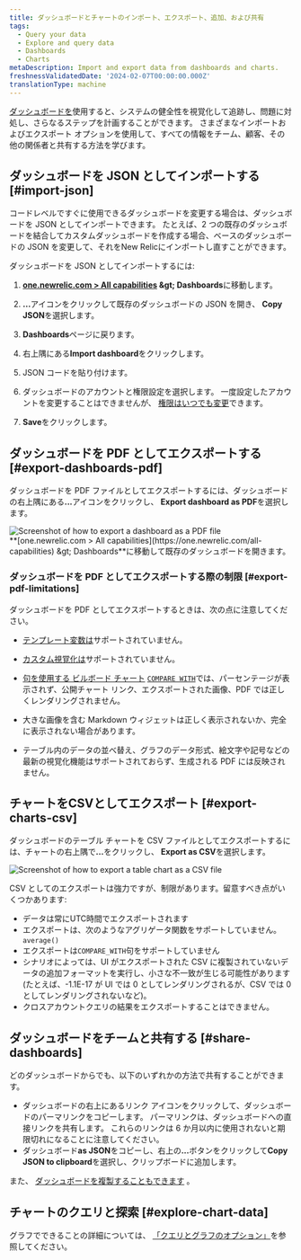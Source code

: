 ```yaml
---
title: ダッシュボードとチャートのインポート、エクスポート、追加、および共有
tags:
  - Query your data
  - Explore and query data
  - Dashboards
  - Charts
metaDescription: Import and export data from dashboards and charts.
freshnessValidatedDate: '2024-02-07T00:00:00.000Z'
translationType: machine
---
```


[ダッシュボードを](/docs/query-your-data/explore-query-data/dashboards/introduction-dashboards/)使用すると、システムの健全性を視覚化して追跡し、問題に対処し、さらなるステップを計画することができます。 さまざまなインポートおよびエクスポート オプションを使用して、すべての情報をチーム、顧客、その他の関係者と共有する方法を学びます。

## ダッシュボードを JSON としてインポートする [#import-json]

コードレベルですぐに使用できるダッシュボードを変更する場合は、ダッシュボードを JSON としてインポートできます。 たとえば、2 つの既存のダッシュボードを結合してカスタムダッシュボードを作成する場合、ベースのダッシュボードの JSON を変更して、それをNew Relicにインポートし直すことができます。

ダッシュボードを JSON としてインポートするには:

1. <DNT>**[one.newrelic.com &gt; All capabilities](https://one.newrelic.com/all-capabilities) &amp;gt; Dashboards**</DNT>に移動します。

2. <DNT>**...**</DNT>アイコンをクリックして既存のダッシュボードの JSON を開き、 <DNT>**Copy JSON**</DNT>を選択します。

3. <DNT>**Dashboards**</DNT>ページに戻ります。

4. 右上隅にある<DNT>**Import dashboard**</DNT>をクリックします。

5. JSON コードを貼り付けます。

6. ダッシュボードのアカウントと権限設定を選択します。 一度設定したアカウントを変更することはできませんが、 [権限はいつでも変更](/docs/query-your-data/explore-query-data/dashboards/manage-your-dashboard/#dash-settings)できます。

7. <DNT>**Save**</DNT>をクリックします。

## ダッシュボードを PDF としてエクスポートする [#export-dashboards-pdf]

ダッシュボードを PDF ファイルとしてエクスポートするには、ダッシュボードの右上隅にある<DNT>**...**</DNT>アイコンをクリックし、 <DNT>**Export dashboard as PDF**</DNT>を選択します。

<img title="Export dashboard as PDF" alt="Screenshot of how to export a dashboard as a PDF file" src="/images/dashboards_screenshot-full_export-pdf.webp" />

<figcaption>
  <DNT>**[one.newrelic.com &gt; All capabilities](https://one.newrelic.com/all-capabilities) &amp;gt; Dashboards**</DNT>に移動して既存のダッシュボードを開きます。
</figcaption>

### ダッシュボードを PDF としてエクスポートする際の制限 [#export-pdf-limitations]

ダッシュボードを PDF としてエクスポートするときは、次の点に注意してください。

* [テンプレート変数は](/docs/query-your-data/explore-query-data/dashboards/dashboard-template-variables/#requirements)サポートされていません。

* [カスタム視覚化は](/docs/query-your-data/explore-query-data/dashboards/add-custom-visualizations-your-dashboards/)サポートされていません。

* [句を使用する ビルボード チャート](/docs/query-your-data/explore-query-data/use-charts/chart-types/#widget-billboard) [`COMPARE WITH`](/docs/nrql/nrql-syntax-clauses-functions/#sel-compare)では、パーセンテージが表示されず、公開チャート リンク、エクスポートされた画像、PDF では正しくレンダリングされません。

* 大きな画像を含む Markdown ウィジェットは正しく表示されないか、完全に表示されない場合があります。

* テーブル内のデータの並べ替え、グラフのデータ形式、絵文字や記号などの最新の視覚化機能はサポートされておらず、生成される PDF には反映されません。

## チャートをCSVとしてエクスポート [#export-charts-csv]

ダッシュボードのテーブル チャートを CSV ファイルとしてエクスポートするには、チャートの右上隅で<DNT>**...**</DNT>をクリックし、 <DNT>**Export as CSV**</DNT>を選択します。

<img title="Export chart as CSV" alt="Screenshot of how to export a table chart as a CSV file" src="/images/dashboards_screenshot-crop_export-csv.webp" />

CSV としてのエクスポートは強力ですが、制限があります。留意すべき点がいくつかあります:

* データは常にUTC時間でエクスポートされます
* エクスポートは、次のようなアグリゲータ関数をサポートしていません。 `average()`
* エクスポートは`COMPARE_WITH`句をサポートしていません
* シナリオによっては、UI がエクスポートされた CSV に複製されていないデータの追加フォーマットを実行し、小さな不一致が生じる可能性があります (たとえば、-1.1E-17 が UI では 0 としてレンダリングされるが、CSV では 0 としてレンダリングされないなど)。
* クロスアカウントクエリの結果をエクスポートすることはできません。

## ダッシュボードをチームと共有する [#share-dashboards]

どのダッシュボードからでも、以下のいずれかの方法で共有することができます。

* ダッシュボードの右上にあるリンク アイコンをクリックして、ダッシュボードのパーマリンクをコピーします。 パーマリンクは、ダッシュボードへの直接リンクを共有します。 これらのリンクは 6 か月以内に使用されないと期限切れになることに注意してください。
* ダッシュボード<DNT>**as JSON**</DNT>をコピーし、右上の<DNT>**...**</DNT>ボタンをクリックして<DNT>**Copy JSON to clipboard**</DNT>を選択し、クリップボードに追加します。

また、 [ダッシュボードを複製することもできます](/docs/query-your-data/explore-query-data/dashboards/introduction-dashboards/#dashboards-clone) 。

## チャートのクエリと探索 [#explore-chart-data]

グラフでできることの詳細については、 [「クエリとグラフのオプション」](/docs/new-relic-solutions/new-relic-one/ui-data/basic-ui-features/#data-analysis)を参照してください。